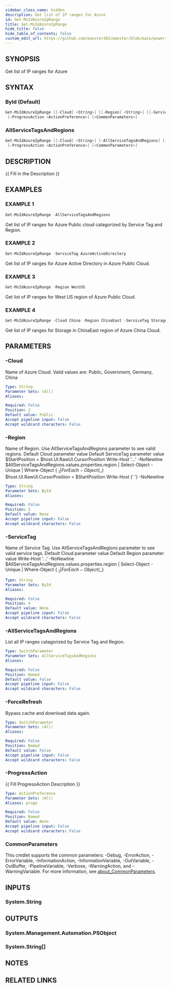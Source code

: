 ```yaml
---
sidebar_class_name: hidden
description: Get list of IP ranges for Azure
id: Get-MsIdAzureIpRange
title: Get-MsIdAzureIpRange
hide_title: false
hide_table_of_contents: false
custom_edit_url: https://github.com/maester365/maester/blob/main/powershell/public/Get-MsIdAzureIpRange.ps1
---
```


## SYNOPSIS

Get list of IP ranges for Azure

## SYNTAX

### ById (Default)

```powershell
Get-MsIdAzureIpRange [[-Cloud] <String>] [[-Region] <String>] [[-ServiceTag] <String>] [-ForceRefresh]
 [-ProgressAction <ActionPreference>] [<CommonParameters>]
```

### AllServiceTagsAndRegions

```powershell
Get-MsIdAzureIpRange [[-Cloud] <String>] [-AllServiceTagsAndRegions] [-ForceRefresh]
 [-ProgressAction <ActionPreference>] [<CommonParameters>]
```

## DESCRIPTION

\{\{ Fill in the Description \}\}

## EXAMPLES

### EXAMPLE 1

```powershell
Get-MsIdAzureIpRange -AllServiceTagsAndRegions
```

Get list of IP ranges for Azure Public cloud catagorized by Service Tag and Region.

### EXAMPLE 2

```powershell
Get-MsIdAzureIpRange -ServiceTag AzureActiveDirectory
```

Get list of IP ranges for Azure Active Directory in Azure Public Cloud.

### EXAMPLE 3

```powershell
Get-MsIdAzureIpRange -Region WestUS
```

Get list of IP ranges for West US region of Azure Public Cloud.

### EXAMPLE 4

```powershell
Get-MsIdAzureIpRange -Cloud China -Region ChinaEast -ServiceTag Storage
```

Get list of IP ranges for Storage in ChinaEast region of Azure China Cloud.

## PARAMETERS

### -Cloud

Name of Azure Cloud.
Valid values are: Public, Government, Germany, China

```yaml
Type: String
Parameter Sets: (All)
Aliases:

Required: False
Position: 2
Default value: Public
Accept pipeline input: False
Accept wildcard characters: False
```

### -Region

Name of Region.
Use AllServiceTagsAndRegions parameter to see valid regions.
Default Cloud parameter value
Default ServiceTag parameter value
$StartPosition = $host.UI.RawUI.CursorPosition
Write-Host '...' -NoNewline
$AllServiceTagsAndRegions.values.properties.region | Select-Object -Unique | Where-Object \{ $_ \}
| ForEach-Object \{$_\}
$host.UI.RawUI.CursorPosition = $StartPosition
Write-Host ('   ') -NoNewline

```yaml
Type: String
Parameter Sets: ById
Aliases:

Required: False
Position: 3
Default value: None
Accept pipeline input: False
Accept wildcard characters: False
```

### -ServiceTag

Name of Service Tag.
Use AllServiceTagsAndRegions parameter to see valid service tags.
Default Cloud parameter value
Default Region parameter value
Write-Host '...' -NoNewline
$AllServiceTagsAndRegions.values.properties.region | Select-Object -Unique | Where-Object \{ $_ \}
| ForEach-Object \{$_\}

```yaml
Type: String
Parameter Sets: ById
Aliases:

Required: False
Position: 4
Default value: None
Accept pipeline input: False
Accept wildcard characters: False
```

### -AllServiceTagsAndRegions

List all IP ranges catagorized by Service Tag and Region.

```yaml
Type: SwitchParameter
Parameter Sets: AllServiceTagsAndRegions
Aliases:

Required: False
Position: Named
Default value: False
Accept pipeline input: False
Accept wildcard characters: False
```

### -ForceRefresh

Bypass cache and download data again.

```yaml
Type: SwitchParameter
Parameter Sets: (All)
Aliases:

Required: False
Position: Named
Default value: False
Accept pipeline input: False
Accept wildcard characters: False
```

### -ProgressAction

\{\{ Fill ProgressAction Description \}\}

```yaml
Type: ActionPreference
Parameter Sets: (All)
Aliases: proga

Required: False
Position: Named
Default value: None
Accept pipeline input: False
Accept wildcard characters: False
```

### CommonParameters

This cmdlet supports the common parameters: -Debug, -ErrorAction, -ErrorVariable, -InformationAction, -InformationVariable, -OutVariable, -OutBuffer, -PipelineVariable, -Verbose, -WarningAction, and -WarningVariable. For more information, see [about_CommonParameters](http://go.microsoft.com/fwlink/?LinkID=113216).

## INPUTS

### System.String

## OUTPUTS

### System.Management.Automation.PSObject

### System.String[]
## NOTES

## RELATED LINKS
